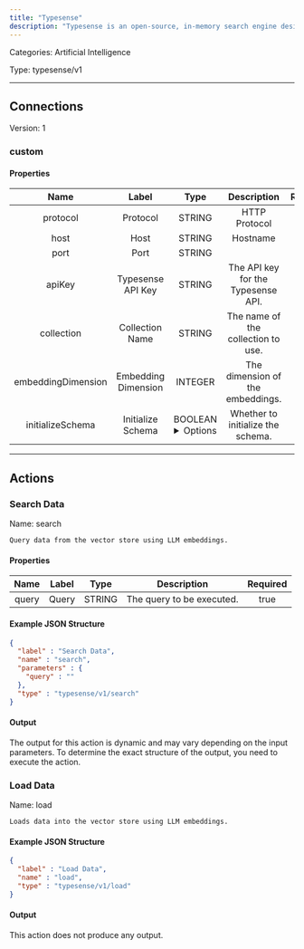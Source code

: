 ```yaml
---
title: "Typesense"
description: "Typesense is an open-source, in-memory search engine designed for fast, typo-tolerant, and relevance-focused full-text search across large datasets."
---
```



Categories: Artificial Intelligence


Type: typesense/v1

<hr />




## Connections

Version: 1


### custom

#### Properties

|      Name       |      Label     |     Type     |     Description     | Required |
|:---------------:|:--------------:|:------------:|:-------------------:|:--------:|
| protocol | Protocol | STRING | HTTP Protocol | true |
| host | Host | STRING | Hostname | true |
| port | Port | STRING |  | true |
| apiKey | Typesense API Key | STRING | The API key for the Typesense API. | true |
| collection | Collection Name | STRING | The name of the collection to use. | true |
| embeddingDimension | Embedding Dimension | INTEGER | The dimension of the embeddings. | true |
| initializeSchema | Initialize Schema | BOOLEAN <details> <summary> Options </summary> <span>true</span>, <span>false</span> </details> | Whether to initialize the schema. | true |





<hr />


## Actions


### Search Data
Name: search

`Query data from the vector store using LLM embeddings.`

#### Properties

|      Name       |      Label     |     Type     |     Description     | Required |
|:---------------:|:--------------:|:------------:|:-------------------:|:--------:|
| query | Query | STRING | The query to be executed. | true |

#### Example JSON Structure
```json
{
  "label" : "Search Data",
  "name" : "search",
  "parameters" : {
    "query" : ""
  },
  "type" : "typesense/v1/search"
}
```

#### Output

The output for this action is dynamic and may vary depending on the input parameters. To determine the exact structure of the output, you need to execute the action.




### Load Data
Name: load

`Loads data into the vector store using LLM embeddings.`

#### Example JSON Structure
```json
{
  "label" : "Load Data",
  "name" : "load",
  "type" : "typesense/v1/load"
}
```

#### Output

This action does not produce any output.






